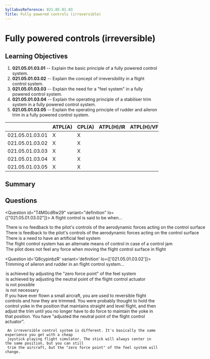 ```yaml
---
SyllabusReference: 021.05.01.03
Title: Fully powered controls (irreversible)
---
```


# Fully powered controls (irreversible)

## Learning Objectives

1. **021.05.01.03.01** -- Explain the basic principle of a fully powered control
   system.
2. **021.05.01.03.02** -- Explain the concept of irreversibility in a flight
   control system.
3. **021.05.01.03.03** -- Explain the need for a "feel system" in a fully
   powered control system.
4. **021.05.01.03.04** -- Explain the operating principle of a stabiliser trim
   system in a fully powered control system.
5. **021.05.01.03.05** -- Explain the operating principle of rudder and aileron
   trim in a fully powered control system.

|                 | ATPL(A) | CPL(A) | ATPL(H)/IR | ATPL(H)/VFR | CPL(H) | IR  | CBIR(A) |
| --------------- | ------- | ------ | ---------- | ----------- | ------ | --- | ------- |
| 021.05.01.03.01 | X       | X      |            |             |        |     |         |
| 021.05.01.03.02 | X       | X      |            |             |        |     |         |
| 021.05.01.03.03 | X       | X      |            |             |        |     |         |
| 021.05.01.03.04 | X       | X      |            |             |        |     |         |
| 021.05.01.03.05 | X       | X      |            |             |        |     |         |

## Summary

## Questions

<Question id="T4M0cdRw29" variant="definition" lo={["021.05.01.03.02"]}>
  <Text variant="oneCorrect">
    A flight control is said to be <Subject /> when...
  </Text>
  <Option id="T4M0cdRw29-1" subject="irreversible" why="">
    There is no feedback to the pilot's controls of the aerodynamic forces
    acting on the control surface
  </Option>
  <Option id="T4M0cdRw29-2" subject="reversible">
    There is feedback to the pilot's controls of the aerodynamic forces acting
    on the control surface
  </Option>
  <Option id="T4M0cdRw29-3" why="">
    There is a need to have an artificial feel system
  </Option>
  <Option id="T4M0cdRw29-4" why="">
    The flight control system has an alternate means of control in case of a
    control jam
  </Option>
  <Option id="T4M0cdRw29-5" why="">
    The pilot does not feel any force when moving the flight control surface in
    flight
  </Option>
</Question>

<Question id='Q8cypinbzR' variant='definition' lo={['021.05.01.03.02']}>
  <Text variant='oneCorrect'>Trimming of aileron and rudder in an <Subject /> flight control system...</Text>
  <Option id='Q8cypinbzR-1' subject="irreversible">is achieved by adjusting the "zero force point" of the feel system</Option>
  <Option id='Q8cypinbzR-3' subject='reversible'>is achieved by adjusting the neutral point of the flight control actuator</Option>
  <Option id='Q8cypinbzR-4'>is not possible</Option>
  <Option id='Q8cypinbzR-5'>is not necessary</Option>
  <Explanation>
     If you have ever flown a small aircraft, you are used to reversible flight controls and how they
     are trimmed. You were probably thought to hold the control yoke in the position that maintains 
     straight and level flight, and then adjust the trim until you no longer have to do force to maintain
     the yoke in that position. You have "adjusted the neutral point of the flight control actuator".

     An irreversible control system is different. It's basically the same experience you get with a cheap
     joystick playing flight simulator. The stick will always center in the same position, but you can still
     trim the aircraft, but the "zero force point" of the feel system will change.

  </Explanation>
</Question>
